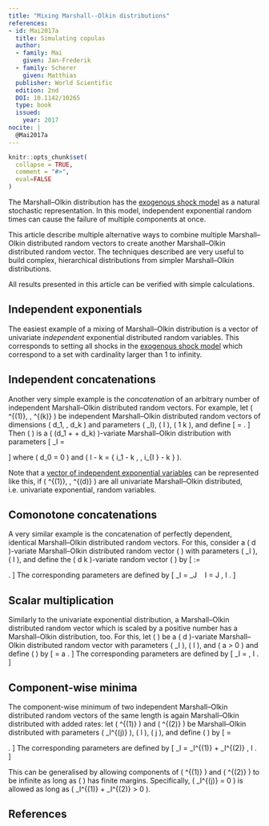 ```yaml
---
title: "Mixing Marshall--Olkin distributions"
references:
- id: Mai2017a
  title: Simulating copulas
  author:
  - family: Mai
    given: Jan-Frederik
  - family: Scherer
    given: Matthias
  publisher: World Scientific
  edition: 2nd
  DOI: 10.1142/10265
  type: book
  issued:
    year: 2017
nocite: |
  @Mai2017a
---
```


```r
knitr::opts_chunk$set(
  collapse = TRUE,
  comment = "#>",
  eval=FALSE
)
```

The Marshall--Olkin distribution has the [exogenous shock model](The-Marshall-Olkin-distribution.html#the-exogenous-shock-model) as a natural stochastic representation.
In this model, independent exponential random times can cause the failure of multiple components at once.

This article describe multiple alternative ways to combine multiple Marshall--Olkin distributed random vectors to create another Marshall--Olkin distributed random vector.
The techniques described are very useful to build complex, hierarchical distributions from simpler Marshall--Olkin distributions.

All results presented in this article can be verified with simple calculations.


## Independent exponentials

The easiest example of a mixing of Marshall--Olkin distribution is a vector of univariate *independent* exponential distributed random variables.
This corresponds to setting all shocks in the [exogenous shock model](The-Marshall-Olkin-distribution.html#the-exogenous-shock-model) which correspond to a set with cardinality larger than 1 to infinity.


## Independent concatenations

Another very simple example is the *concatenation* of an arbitrary number of independent Marshall--Olkin distributed random vectors.
For example, let \( \boldsymbol{\tau}^{(1)}, \ldots, \boldsymbol{\tau}^{(k)} \) be independent Marshall--Olkin distributed random vectors of dimensions \( d_1, \ldots, d_k \) and parameters \( \lambda_I\), \( \emptyset \neq I \subseteq {\{1, \ldots, d_j\}} \), \( 1 \leq \cdots \leq k \),
and define
\[
  \boldsymbol{\tau}
    = \begin{pmatrix}
        \tau_{1}^{(1)} & \cdots & \tau_{d_1}^{(1)} & \cdots & \tau_{1}^{(k)} & \cdots & \tau_{d_k}^{(k)}
      \end{pmatrix} .
\]
Then \( \boldsymbol{\tau} \) is a \( (d_1 + \cdots + d_k) \)-variate Marshall--Olkin distribution with parameters
\[
  \lambda_I
    = \begin{cases}
        \lambda_{I - \sum_{l=1}^{j-1} d_l }^{(l)} & \emptyset\neq I \subseteq {\{ d_{l-1} + 1, \ldots, d_l \}} , \\
        0 & \text{else} ,
      \end{cases}
\]
where \( d_0 = 0 \) and \( I - k = \{ i_1 - k , \ldots , i_{\lvert I \rvert} - k \} \).

Note that a [vector of independent exponential variables](#Independent-exponentials) can be represented like this, if \( \tau^{(1)}, \ldots, \tau^{(d)} \) are all univariate Marshall--Olkin distributed, i.e. univariate exponential, random variables.


## Comonotone concatenations

A very similar example is the concatenation of perfectly dependent, identical Marshall--Olkin distributed random vectors.
For this, consider a \( d \)-variate Marshall--Olkin distributed random vector \( \tilde{\boldsymbol{\tau}} \) with parameters \( \tilde{\lambda}_I \), \( \emptyset \neq I \subseteq {\{1, \ldots, d\}} \), and define the \( d k \)-variate random vector \( \boldsymbol{\tau} \) by
\[
  \boldsymbol{\tau}
    := \begin{pmatrix}
      \tilde{\tau}_1 & \cdots & \tilde{\tau}_d & \cdots & \tilde{\tau_1} & \cdots & \tilde{\tau}_d
    \end{pmatrix} .
\]
The corresponding parameters are defined by
\[
  \lambda_I
    = \tilde{\lambda}_J \ \text{for} \ I \cap {\{ 1 , \ldots, d \}} = J , \quad \emptyset \neq I \subseteq {\{ 1, \ldots, dk \}} .
\]


## Scalar multiplication

Similarly to the univariate exponential distribution, a Marshall--Olkin distributed random vector which is scaled by a positive number has a Marshall--Olkin distribution, too.
For this, let \( \tilde{\boldsymbol{\tau}} \) be a \( d \)-variate Marshall--Olkin distributed random vector with parameters \( \tilde{\lambda}_I \), \( \emptyset \neq I \subseteq {\{1, \ldots, d\}} \), and \( a > 0 \) and define \( \boldsymbol{\tau} \) by
\[
  \boldsymbol{\tau}
    = a \cdot \tilde{\boldsymbol{\tau}} .
\]
The corresponding parameters are defined by
\[
  \lambda_I
    = \frac{\tilde{\lambda}_I}{a} , \quad \emptyset \neq I \subseteq {\{ 1 , \ldots , d \}} .
\]


## Component-wise minima

The component-wise minimum of two independent Marshall--Olkin distributed random vectors of the same length is again Marshall--Olkin distributed with added rates:
let \( \tilde{\boldsymbol{\tau}}^{(1)} \) and \( \tilde{\boldsymbol{\tau}}^{(2)} \) be Marshall--Olkin distributed with parameters \( \tilde{\lambda}_I^{(j)} \), \( \emptyset \neq I \subseteq {\{ 1, \ldots, d\}} \), \( j \in {\{ 1 , 2 \}} \), and define \( \boldsymbol{\tau} \) by
\[
  \boldsymbol{\tau}
    = \begin{pmatrix}
      \min{\{ \tilde{\tau}_1^{(1)} , \tilde{\tau}_1^{(2)} \}} & \cdots & \min{\{ \tilde{\tau}_d^{(1)} , \tilde{\tau}_d^{(2)} \}}
    \end{pmatrix} .
\]
The corresponding parameters are defined by
\[
  \lambda_I
    = \tilde{\lambda}_I^{(1)} + \tilde{\lambda}_I^{(2)} , \quad \emptyset \neq I \subseteq {\{ 1, \ldots, d\}} .
\]

This can be generalised by allowing components of \( \tilde{\boldsymbol{\tau}}^{(1)} \) and \( \tilde{\boldsymbol{\tau}}^{(2)} \) to be infinite as long as \( \boldsymbol{\tau} \) has finite margins.
Specifically, \( \tilde{\lambda}_I^{(j)} = 0 \) is allowed as long as \( \tilde{\lambda}_I^{(1)} + \tilde{\lambda}_I^{(2)} > 0 \).


## References
